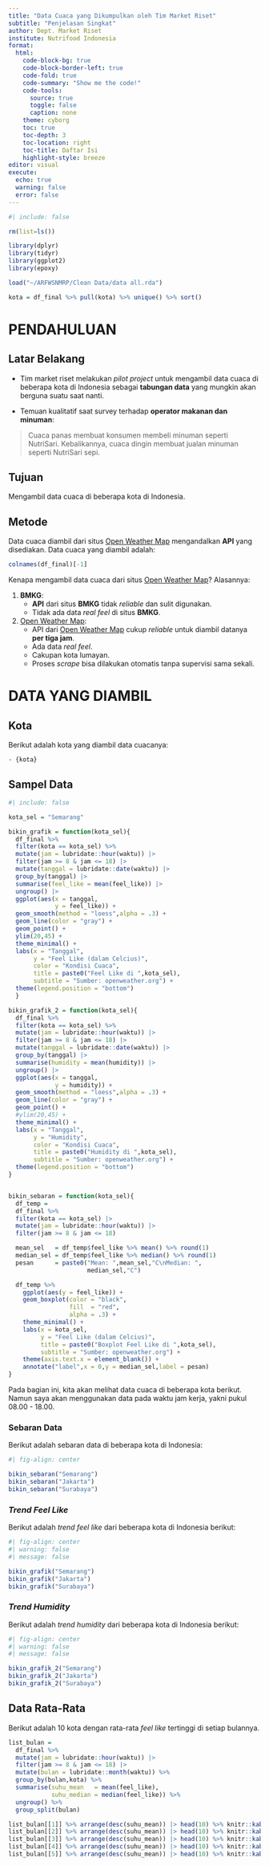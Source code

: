 ```yaml
---
title: "Data Cuaca yang Dikumpulkan oleh Tim Market Riset"
subtitle: "Penjelasan Singkat"
author: Dept. Market Riset
institute: Nutrifood Indonesia
format: 
  html:
    code-block-bg: true
    code-block-border-left: true
    code-fold: true
    code-summary: "Show me the code!"
    code-tools:
      source: true
      toggle: false
      caption: none
    theme: cyborg
    toc: true
    toc-depth: 3
    toc-location: right
    toc-title: Daftar Isi
    highlight-style: breeze
editor: visual
execute: 
  echo: true
  warning: false
  error: false
---
```


```r
#| include: false

rm(list=ls())

library(dplyr)
library(tidyr)
library(ggplot2)
library(epoxy)

load("~/ARFWSNMRP/Clean Data/data all.rda")

kota = df_final %>% pull(kota) %>% unique() %>% sort()
```

# PENDAHULUAN

## Latar Belakang

-   Tim market riset melakukan *pilot project* untuk mengambil data cuaca di beberapa kota di Indonesia sebagai **tabungan data** yang mungkin akan berguna suatu saat nanti.

-   Temuan kualitatif saat survey terhadap **operator makanan dan minuman**:

> Cuaca panas membuat konsumen membeli minuman seperti NutriSari. Kebalikannya, cuaca dingin membuat jualan minuman seperti NutriSari sepi.

## Tujuan

Mengambil data cuaca di beberapa kota di Indonesia.

## Metode

Data cuaca diambil dari situs [Open Weather Map](openweathermap.org) mengandalkan **API** yang disediakan. Data cuaca yang diambil adalah:

```r
colnames(df_final)[-1]
```

Kenapa mengambil data cuaca dari situs [Open Weather Map](openweathermap.org)? Alasannya:

1.  **BMKG**:
    -   **API** dari situs **BMKG** tidak *reliable* dan sulit digunakan.
    -   Tidak ada data *real feel* di situs **BMKG**.
2.  [Open Weather Map](openweathermap.org):
    -   API dari [Open Weather Map](openweathermap.org) cukup *reliable* untuk diambil datanya **per tiga jam**.
    -   Ada data *real feel*.
    -   Cakupan kota lumayan.
    -   Proses *scrape* bisa dilakukan otomatis tanpa supervisi sama sekali.

# DATA YANG DIAMBIL

## Kota

Berikut adalah kota yang diambil data cuacanya:

```epoxy
- {kota}
```

## Sampel Data

```r
#| include: false

kota_sel = "Semarang"

bikin_grafik = function(kota_sel){
  df_final %>% 
  filter(kota == kota_sel) %>% 
  mutate(jam = lubridate::hour(waktu)) |>
  filter(jam >= 8 & jam <= 18) |>
  mutate(tanggal = lubridate::date(waktu)) |>
  group_by(tanggal) |>
  summarise(feel_like = mean(feel_like)) |>
  ungroup() |>
  ggplot(aes(x = tanggal,
             y = feel_like)) +
  geom_smooth(method = "loess",alpha = .3) +
  geom_line(color = "gray") +
  geom_point() +
  ylim(20,45) +
  theme_minimal() +
  labs(x = "Tanggal",
       y = "Feel Like (dalam Celcius)",
       color = "Kondisi Cuaca",
       title = paste0("Feel Like di ",kota_sel),
       subtitle = "Sumber: openweather.org") +
  theme(legend.position = "bottom")
  }

bikin_grafik_2 = function(kota_sel){
  df_final %>% 
  filter(kota == kota_sel) %>% 
  mutate(jam = lubridate::hour(waktu)) |>
  filter(jam >= 8 & jam <= 18) |>
  mutate(tanggal = lubridate::date(waktu)) |>
  group_by(tanggal) |>
  summarise(humidity = mean(humidity)) |>
  ungroup() |> 
  ggplot(aes(x = tanggal,
             y = humidity)) +
  geom_smooth(method = "loess",alpha = .3) +
  geom_line(color = "gray") +
  geom_point() +
  #ylim(20,45) +
  theme_minimal() +
  labs(x = "Tanggal",
       y = "Humidity",
       color = "Kondisi Cuaca",
       title = paste0("Humidity di ",kota_sel),
       subtitle = "Sumber: openweather.org") +
  theme(legend.position = "bottom")
}


bikin_sebaran = function(kota_sel){
  df_temp = 
  df_final %>% 
  filter(kota == kota_sel) |>
  mutate(jam = lubridate::hour(waktu)) |>
  filter(jam >= 8 & jam <= 18)

  mean_sel   = df_temp$feel_like %>% mean() %>% round(1)
  median_sel = df_temp$feel_like %>% median() %>% round(1)
  pesan      = paste0("Mean: ",mean_sel,"C\nMedian: ",
                      median_sel,"C")

  df_temp %>% 
    ggplot(aes(y = feel_like)) +
    geom_boxplot(color = "black",
                 fill  = "red",
                 alpha = .3) +
    theme_minimal() +
    labs(x = kota_sel,
         y = "Feel Like (dalam Celcius)",
         title = paste0("Boxplot Feel Like di ",kota_sel),
         subtitle = "Sumber: openweather.org") +
    theme(axis.text.x = element_blank()) +
    annotate("label",x = 0,y = median_sel,label = pesan)
}

```

Pada bagian ini, kita akan melihat data cuaca di beberapa kota berikut. Namun saya akan menggunakan data pada waktu jam kerja, yakni pukul 08.00 - 18.00.

### Sebaran Data

Berikut adalah sebaran data di beberapa kota di Indonesia:

```r
#| fig-align: center

bikin_sebaran("Semarang")
bikin_sebaran("Jakarta")
bikin_sebaran("Surabaya")
```

### *Trend Feel Like*

Berikut adalah _trend feel like_ dari beberapa kota di Indonesia berikut:

```r
#| fig-align: center
#| warning: false
#| message: false

bikin_grafik("Semarang")
bikin_grafik("Jakarta")
bikin_grafik("Surabaya")
```

### _Trend Humidity_

Berikut adalah _trend humidity_ dari beberapa kota di Indonesia berikut:

```r
#| fig-align: center
#| warning: false
#| message: false

bikin_grafik_2("Semarang")
bikin_grafik_2("Jakarta")
bikin_grafik_2("Surabaya")
```

## Data Rata-Rata

Berikut adalah 10 kota dengan rata-rata _feel like_ tertinggi di setiap bulannya.

```r
list_bulan = 
  df_final %>%
  mutate(jam = lubridate::hour(waktu)) |>
  filter(jam >= 8 & jam <= 18) |>
  mutate(bulan = lubridate::month(waktu)) %>% 
  group_by(bulan,kota) %>% 
  summarise(suhu_mean   = mean(feel_like),
            suhu_median = median(feel_like)) %>% 
  ungroup() %>% 
  group_split(bulan)

list_bulan[[1]] %>% arrange(desc(suhu_mean)) |> head(10) %>% knitr::kable(caption = "Januari 2024")
list_bulan[[2]] %>% arrange(desc(suhu_mean)) |> head(10) %>% knitr::kable(caption = "Februari 2024")
list_bulan[[3]] %>% arrange(desc(suhu_mean)) |> head(10) %>% knitr::kable(caption = "Maret 2024")
list_bulan[[4]] %>% arrange(desc(suhu_mean)) |> head(10) %>% knitr::kable(caption = "April 2024")
list_bulan[[5]] %>% arrange(desc(suhu_mean)) |> head(10) %>% knitr::kable(caption = "Mei 2024")
```
